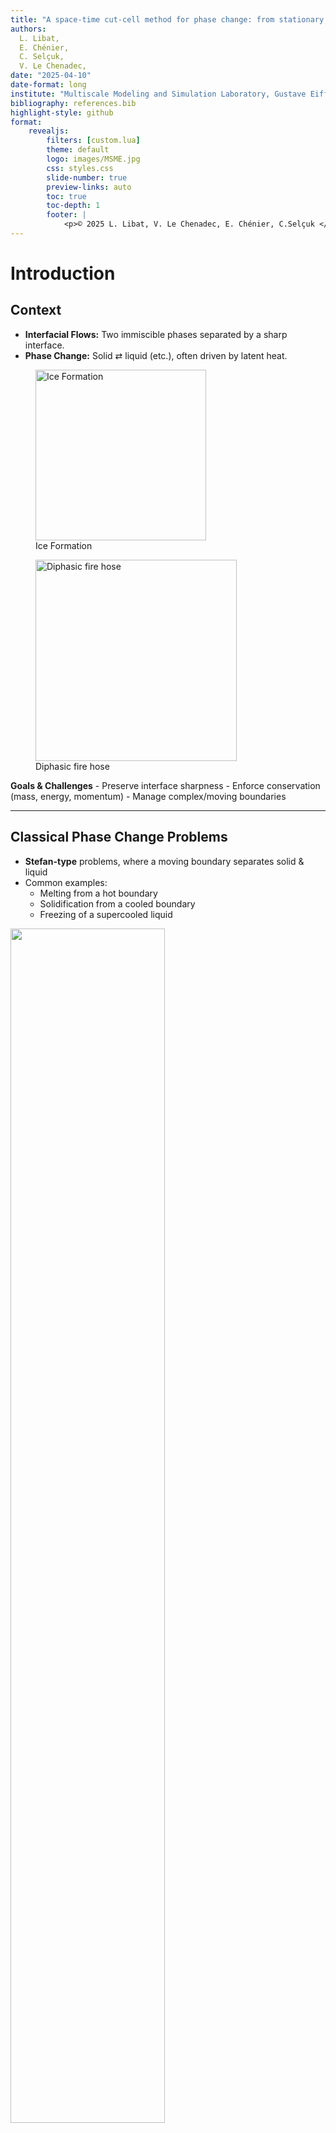 ```yaml
---
title: "A space-time cut-cell method for phase change: from stationary geometries to moving interfaces"
authors: 
  L. Libat, 
  E. Chénier, 
  C. Selçuk,
  V. Le Chenadec, 
date: "2025-04-10"
date-format: long
institute: "Multiscale Modeling and Simulation Laboratory, Gustave Eiffel University, Champs-sur-Marne, France"
bibliography: references.bib
highlight-style: github
format:
    revealjs: 
        filters: [custom.lua]
        theme: default
        logo: images/MSME.jpg
        css: styles.css
        slide-number: true
        preview-links: auto
        toc: true
        toc-depth: 1
        footer: |
            <p>© 2025 L. Libat, V. Le Chenadec, E. Chénier, C.Selçuk </p>
---
```


# Introduction

## Context

- **Interfacial Flows:** Two immiscible phases separated by a sharp interface.  
- **Phase Change:** Solid ⇄ liquid (etc.), often driven by latent heat.

::: {layout-ncol=2}
![Ice Formation](images/ice.jpg){width=19.5em}

![Diphasic fire hose](images/firefighter.png){width=23em}
:::

**Goals & Challenges**
- Preserve interface sharpness
- Enforce conservation (mass, energy, momentum)
- Manage complex/moving boundaries

---

## Classical Phase Change Problems

::: {layout-ncol=2}
- **Stefan-type** problems, where a moving boundary separates solid & liquid  
- Common examples:  
  - Melting from a hot boundary  
  - Solidification from a cooled boundary  
  - Freezing of a supercooled liquid

![](images/ice_melting.gif){width=70% fig-align="center"}
:::

**Key Equation (Two-Phase Stefan)**

$$
\begin{aligned}
&\text{Find } T_i(x,t)\ \text{and interface } s(t) \text{ such that:}\\
&\quad \partial_t T_i - \nabla\cdot(k_i\,\nabla T_i) = 0, \quad x \in \Omega_i(t),\\
&\quad T_i(s(t),t) = T_m, \quad 
\rho\,L\,\frac{ds}{dt} \;=\; ⟦ k_i\,\nabla T_i \cdot \mathbf{n}⟧.
\end{aligned}
$$

# Why a Cut-Cell Method?

## Primary difficulties

::: {layout-ncol=2}
1. **Sharp Interface on Cartesian Grids**  
   - No body-fitted mesh required  
2. **Non Trivial Boundary Conditions**  
   - Dirichlet, Neumann, Robin conditions
   - Jump conditions across the interface
3. **Staggered Grids**  
   - Coupling between solution gradient and solution field
4. **Conservation**  
   - Mass and energy flux are computed exactly at the cut faces
5. **Two-Fluid Formulation**  
   - 1 set of equations for each phases
   - 1 set of equations for the interface
6. **Extend to Moving Interfaces**  
   - Fresh/dead cells handle domain changes

![](images/cut_cell_with_conditions.svg){width=85% fig-align="center"}
:::

# Stationary geometries

- **Key Idea**: Standard finite-volume integration, but some cells are “cut” by the interface
- **Operators** (Divergence & Gradient) are adapted to partial faces
- **Interface Treatment**: Linear representation with imposed boundary/jump conditions

---

## Heat Equation

The heat equation, in one phase, describes temperature evolution in a medium:

$$
\frac{\partial T}{\partial t} = \nabla \cdot (k \nabla T) + S
$$

Where:

- $T$ is temperature
- $k$ is thermal conductivity
- $S$ is source term

---

## Continuous Formulation: Cell Integration

Integrating over control volume $\Omega_i$:

$$
\int_{\Omega_i} \frac{\partial T}{\partial t} \, dV = \int_{\Omega_i} \nabla \cdot (k \nabla T) \, dV + \int_{\Omega_i} S \, dV
$$

Apply divergence theorem:

$$
\int_{\Omega_i} \frac{\partial T}{\partial t} \, dV = \int_{\partial\Omega_i} k \nabla T \cdot \mathbf{n} \, dS + \int_{\Omega_i} S \, dV
$$

![](images/regular_cell_formulation_1.png){width=100% fig-align="center"}

---

## Continuous Formulation: With Interface

For cells containing an interface $\Gamma_i$, we separate the boundary integral:

$$
\int_{\Omega_i} \frac{\partial T}{\partial t} \, dV = \int_{\partial\Omega_i \setminus \Gamma_i} k \nabla T \cdot \mathbf{n} \, dS + \int_{\Gamma_i} k \nabla T \cdot \mathbf{n} \, dS + \int_{\Omega_i} S \, dV
$$

::: {layout-ncol=2}
- $\color{blue}{\partial\Omega_i \setminus \Gamma_i}$ represents remaining regular faces
- $\Gamma_i$ is the interface portion within the cell
- $\color{green}{\mathbf{n}}$ is the outward normal vector

![](images/interface_cell_formulation.png){width=100% fig-align="center"}
:::

---

## Time Integration

Integrating in time from $t^n$ to $t^{n+1}$:

$$
\int_{\Omega_i} (T^{n+1} - T^n) \, dV = \Delta t \left[ \int_{\partial\Omega_i \setminus \Gamma_i} k \nabla \tilde{T} \cdot \mathbf{n} \, dS + \int_{\Gamma_i} k \nabla \tilde{T} \cdot \mathbf{n} \, dS + \int_{\Omega_i} \tilde{S} \, dV \right]
$$

Where $\tilde{T}$ represents a time-averaged temperature:
$$\tilde{T} = \theta T^{n+1} + (1-\theta)T^n$$

- $\theta = 0$: Explicit Euler (first-order)
- $\theta = 1$: Implicit Euler (first-order)
- $\theta = 1/2$: Crank-Nicolson (second-order)

---

## Regular Cell Discretization

For a standard cell with volume $V_i$ and regular faces:

$$
V_i (T_i^{n+1} - T_i^n) = \Delta t \left[ \sum_{f \in \text{faces}} k A_f \nabla_f(\tilde{T}) + S_i V_i \right]
$$

::: {layout-ncol=2}
- $A_f$ is a regular face area
- $\nabla_f(\tilde{T})$ is the temperature gradient at regular face $f$
- $S_i$ is the source term in cell $i$

![](images/regular_cell_formulation.png){width=100% fig-align="center"}
:::

---

## Cut Cell Discretization

For cells cut by an interface:

$$
V_i(T_i^{n+1} - T_i^n) = \Delta t \left[ \sum_{f \in \text{reg}} k A_f \nabla_f(\tilde{T}) + F_{\Gamma} + S_i V_i \right]
$$

Interface flux term:
$$
F_{\Gamma} = k A_{\Gamma} \nabla_{\Gamma}(\tilde{T})
$$

::: {layout-ncol=2}
- $A_f$ is regular face area
- $A_{\Gamma}$ is interface area segment
- $\nabla_{\Gamma}(\tilde{T})$ is the temperature gradient at the interface

![](images/interface_cut_cell_formulation.png){width=100% fig-align="center"}
:::

## Regular Cell Discretization: Face Gradients

For gradient computation, we apply Stoke's theorem in the staggered cells $\Omega_{i+1/2}$:
$$
\int_{\Omega_{i+1/2}} \nabla T  dV = \int_{\partial\Omega_{i+1/2}} T \mathbf{n} dS
$$

where $\partial\Omega_{i+1/2}$ is the boundary of the staggered cell.

The face gradient $\nabla_f(\tilde{T})$ for face $f$ between cells $i$ and $i+1$ is approximated as:

$$
V_{i+1/2} \nabla_f(\tilde{T}) = B_f \left( \tilde{T}_{i+1} - \tilde{T}_{i} \right)
$$

::: {layout-ncol=2}
- $V_{i+1/2}$ is the volume of the staggered cell
- $B_f$ is the staggered face area
- $\tilde{T}_i$ is the average temperature in cell $i$

![](images/staggered_cell_visualization.svg){width=100% fig-align="center"}
:::

---

## Cut Cell Discretization: Interface Flux

For cells cut by an interface:

$$
V_i(T_i^{n+1} - T_i^n) = \Delta t \left[ \sum_{f \in \text{reg}} k A_f \nabla_f(\tilde{T}) + F_{\Gamma} + S_i V_i \right]
$$

The interface flux term $F_{\Gamma}$ depends on boundary conditions:

::: {.incremental}
- **Dirichlet Condition**: Prescribed temperature at the interface : $T=g(\mathbf{x})$ 
$$
F_{\Gamma} = F_{x,\Gamma} + F_{y,\Gamma} = k A_{\Gamma} \left( \nabla_{x, \Gamma}(\tilde{T}) + \nabla_{y, \Gamma}(\tilde{T}) \right)
$$
Where:
- $F_{x,\Gamma}$ and $F_{y,\Gamma}$ are the interface gradients fluxes in the $x$ and $y$ directions respectively


- **Neumann Condition**: Prescribed heat flux at the interface : $k \nabla T \cdot \mathbf{n} = q_{\Gamma}$
$$
F_{\Gamma} = q_{\Gamma} A_{\Gamma}
$$
Where $q_{\Gamma}$ is the prescribed heat flux at the interface.

- **Robin Condition**: Mixed condition : $\alpha T + \beta k \nabla T \cdot \mathbf{n} = g$
:::

## Discretized System: Complete Heat Equation

For cells cut by an interface, the discretized heat equation with Robin boundary conditions becomes:

$$
\begin{aligned}
V_i(T_i^{n+1} - T_i^n) = \Delta t \left[ \sum_{f \in \text{reg}} k A_f \nabla_f(\tilde{T}) + F_{\Gamma} + S_i V_i \right]
\end{aligned}
$$

This leads to the global linear system:

$$
\begin{bmatrix}
\text{Bulk part Heat Equation} & \text{Interface part Heat Equation} \\
\text{Interface part BC} & \text{Interface part BC}
\end{bmatrix}
\begin{bmatrix}
T^{n+1}_{\text{bulk}} \\
T^{n+1}_{\text{interface}}
\end{bmatrix} =
RHS
$$

- Implicit time-stepping
- Coupling between bulk and interface terms
- Enforce boundary conditions directly in the system
- **No need for ghost cells or extrapolation**

---

## Validation Case: 2D Heat Equation

$\Omega$ is a disk with radius $R=1$. 
$$
\begin{aligned}
\frac{\partial T}{\partial t} - \nabla \cdot (\nabla T) &= 0.0 \quad \text{in } \Omega \\
3.0T(x,t) + \frac{\partial T}{\partial n} &= 1200 \quad \text{on } \Gamma \\
T(x,0) &= 270 \quad t=0
\end{aligned}
$$

Analytical solution:

$$
T(r,t) = T_{\infty} + (T_0 - T_{\infty}) \left[ 1 - \sum_{m=1}^{\infty} \frac{2k R}{\alpha_m^2 + a^2 R^2} \frac{1}{J_0(\alpha_m)} J_0\left(\alpha_m \frac{r}{R}\right) e^{-\alpha_m^2 \frac{kt}{R^2}} \right]
$$

- $T_{\infty} = 400$ and $T_0 = 270$ are the equilibrium and initial temperatures
- $\alpha_m$ are the positive roots of $\alpha J_1(\alpha) - aR J_0(\alpha) = 0$
- $J_0$ and $J_1$ are Bessel functions of the first kind
- $k=1$ is the thermal diffusivity, $a$ is the Robin coefficient

---

## Validation Case: 2D Heat Equation

To validate the method, [@Polyanin2016] :

::: {#fig-heat layout-ncol=2}
![Implicit Euler](images/conv_max_BE.png){#fig-heat-be}

![Crank-Nicolson](images/conv_max_CN.png){#fig-heat-cn}

Convergence in $L^\infty$ relative error norm showing expected accuracy: 1st order (BE) and 2nd order (CN) 

:::

---

## Two-Phase Discretization

Next we extend to problems with different materials across the interface:

$$
\begin{aligned}
\frac{\partial T_i}{\partial t} - \nabla \cdot (k_i \nabla T_i) &= S_i \quad \text{in } \Omega_i, \quad i=1,2 \\
⟦\alpha T⟧ &= g \quad \text{on } \Gamma \\
⟦k \nabla T \cdot \mathbf{n}⟧ &= h \quad \text{on } \Gamma
\end{aligned}
$$
With temperature and flux matching conditions across the interface

::: {layout-ncol=2}
- Temperature jump condition discretized as:
$$
\begin{aligned}
\alpha_1 \tilde{T}_{\text{interface 1}} - \alpha_2 \tilde{T}_{\text{interface 2}} &= g
\end{aligned}
$$

- Flux jump condition discretized as:
$$
\begin{aligned}
k_1 F_{\Gamma,1} - k_2 F_{\Gamma,2} &= A_{\Gamma} h
\end{aligned}
$$

![](images/two_phase_cell_formulation.png){width=100% fig-align="center"}
:::

---


## Two-Phase Discretization

Next we extend to problems with different materials across the interface:

$$
\begin{aligned}
\frac{\partial T_i}{\partial t} - \nabla \cdot (k_i \nabla T_i) &= S_i \quad \text{in } \Omega_i, \quad i=1,2 \\
⟦\alpha T⟧ &= g \quad \text{on } \Gamma \\
⟦k \nabla T \cdot \mathbf{n}⟧ &= h \quad \text{on } \Gamma
\end{aligned}
$$
With temperature and flux matching conditions across the interface


The discretized system becomes:

$$
\begin{bmatrix}
\text{Heat Equation 1} \\
\text{Temperature Jump} \\
\text{Heat Equation 2} \\
\text{Flux Jump}
\end{bmatrix}
\begin{bmatrix}
T^{n+1}_{\text{bulk 1}} \\
T^{n+1}_{\text{interface 1}} \\
T^{n+1}_{\text{bulk 2}} \\
T^{n+1}_{\text{interface 2}}
\end{bmatrix} =
RHS
$$

---

## Validation Case: 2D Two-Phase Heat Equation

$\Omega_1$ is a disk with radius $R$. $\Omega_2$ is the complement of $\Omega_1$ in the unit square.

$$
\begin{aligned}
\frac{\partial T_1}{\partial t} - \nabla \cdot (k_1 \nabla T_1) &= 0 \quad \text{in } \Omega_1, \\
\frac{\partial T_2}{\partial t} - \nabla \cdot (k_2 \nabla T_2) &= 0 \quad \text{in } \Omega_2, \\
T_1 - \alpha_2 T_2 &= 0 \quad \text{on } \Gamma, \\
k_1 \nabla T_1 \cdot \mathbf{n} - k_2 \nabla T_2 \cdot \mathbf{n} &= 0 \quad \text{on } \Gamma
\end{aligned}
$$

Analytical solution:
$$
\begin{aligned}
T_1(r,t) &= \frac{4 T_{1,0} k_1 k_2^2 \alpha_2}{\pi^2 R} \int_0^{\infty} \exp{-k_1 u^2 t} \frac{J_0(ur) J_1(uR)}{u^2(\Phi^2(u) + \Psi^2(u))} du \\
T_2(x,y,t) &= \frac{2 T_{2,0} k_1 \sqrt{k_2} \alpha_1}{\pi} \int_0^{\infty} \exp{-k_1 u^2 t} \frac{J_1(uR)(J_0(k ur)\Phi(u) - Y_0(k ur)\Psi(u))}{u(\Phi^2(u) + \Psi^2(u))} du
\end{aligned}
$$

- $T_{1,0} = 1$, $T_{2,0} = 0$ are the initial temperatures
- $J_\beta$, $Y_\beta$ are the Bessel function of the first kind and second kind respectively
- $k=\sqrt{k_1/k_2}$ is the ratio of thermal conductivities
- $\Phi(u)$ and $\Psi(u)$ are functions of the Bessel functions

---

## Validation Case: 2D Two-Phase Heat Equation

::: {#fig-heat2}
![ ](images/two_phase_conv.png){width="100%"}

Second-order convergence in $L^2$ norm for full cells, Superlinear convergence for cut cells.
:::

## Validation Case: 2D Two-Phase Heat Equation

![](images/heat_2d_2ph_henry_end.png){fig-align="center"}

## Validation Case: 2D Two-Phase Heat Equation

::: {#fig-heat-2ph-sherwood layout-ncol=2}

![Heat Transfer number](images/Heat_Transfer_Coeff.png){#fig-heat-2ph-sherwood}

![Zoom](images/Heat_Transfer_Coeff_zoom.png){#fig-heat-2ph-sherwood-zoom}

Heat Transfer number
:::

# Moving Interfaces

- **Space-Time Approach**: Combine time with spatial domain: extrude cells across $\Delta t$
- **Two Key Scenarios**:
  - Prescribed Motion (solid body movement)
  - Interface Problem (Stefan condition-driven)

---

## Space-Time Discretization

![From 1D Space Mesh to 2D Space-Time Mesh](images/space_time.gif){width="100%"}

---

## Reynolds Transport Theorem

Let $f$ be a scalar field:

$$
\frac{d}{dt} \int_{\Omega(t)} f\, dV
=
\int_{\Omega(t)} \frac{\partial f}{\partial t}\, dV
+
\int_{\partial \Omega(t)} \bigl(\mathbf{w}\cdot\mathbf{n}\bigr) f\, dS,
$$

- $\Omega(t)$ is a moving/deforming control volume  
- $\mathbf{w}$ is the velocity of the moving boundary
- $\mathbf{n}$ is the outward normal on $\partial \Omega(t)$

For $f=1$, we get the Geometric Conservation Law:

$$
V^{n+1} - V^n
=
\int_{t_n}^{t_{n+1}} \int_{\partial \Omega(t)} \mathbf{w}\cdot d\mathbf{S}\, dt.
$$

---

## Problem Discretization for Moving Interfaces

Applying the Reynolds Transport Theorem to the heat equation in a moving domain $\Omega_i(t)$:

$$
\begin{aligned}
\int_{t_n}^{t_{n+1}} \int_{\Omega_i(t)}
\left( \frac{\partial T}{\partial t} - \nabla \cdot (k \nabla T) - S \right)\,dV\,dt = 0
\end{aligned}
$$

This expands to:

$$
\begin{aligned}
\underbrace{V_i^{n+1} T_i^{n+1} - V_i^{n} T_i^{n}}_{\substack{\text{net change of}\\T\text{ in domain}}}
&-\underbrace{\int_{t_n}^{t_{n+1}} \int_{\partial \Omega_i(t)}
\mathbf{w}\cdot \mathbf{n} \, T \, dS\,dt}_{\substack{\text{boundary motion}\\\text{contribution}}} \\
&= \underbrace{\sum_{f \in \text{reg}} k \mathcal{A_f} \mathcal{\nabla_f(\tilde{T})}}_{\substack{\text{space-time flux}\\\text{through regular faces}}} 
+ \underbrace{\mathcal{F_{\Gamma}}}_{\substack{\text{space-time flux across}\\\text{moving interface}}} 
+ \underbrace{S_i \mathcal{V_i}}_{\text{source term}} 
\end{aligned}
$$

## Problem Discretization for Moving Interfaces

This expands to:

$$
\begin{aligned}
\underbrace{V_i^{n+1} T_i^{n+1} - V_i^{n} T_i^{n}}_{\substack{\text{net change of}\\T\text{ in domain}}}
&-\underbrace{\int_{t_n}^{t_{n+1}} \int_{\partial \Omega_i(t)}
\mathbf{w}\cdot \mathbf{n} \, T \, dS\,dt}_{\substack{\text{boundary motion}\\\text{contribution}}} \\
&= \underbrace{\sum_{f \in \text{reg}} k \mathcal{A_f} \mathcal{\nabla_f(\tilde{T})}}_{\substack{\text{space-time flux}\\\text{through regular faces}}} 
+ \underbrace{\mathcal{F_{\Gamma}}}_{\substack{\text{space-time flux across}\\\text{moving interface}}} 
+ \underbrace{S_i \mathcal{V_i}}_{\text{source term}} 
\end{aligned}
$$

Where:

- $V_i^{n+1}$, $V_i^{n}$ are cell volumes at time levels $n+1$ and $n$
- $T_i^{n+1}$, $T_i^{n}$ are cell temperatures at time levels $n+1$ and $n$
- $T^\gamma$ is the temperature at the interface
- $\mathcal{V_i}$ is the space-time volume of the cell
- $\mathcal{A_f}$ is the space-time area of the regular face

---

## Space-Time Cut Cell Discretization

![Space-Time cut cell: Moving Interface](images/space_time_cut_cell.png){width="100%" align="center"}

$$
\begin{aligned}
\underbrace{T_i^{\omega,n+1} V_i^{n+1} - T_i^{\omega,n} V_i^{n}}_{\substack{\text{net change of} \\ c_p\,T\text{ in domain}}} + \underbrace{(V_i^{n+1} - V_i^{n}) T_i^{\gamma}}_{\substack{\text{boundary motion} \\ \text{contribution}}}
+ \underbrace{ q_{i+1/2}^{\omega}}_{\substack{\text{space-time flux} \\ \text{through faces}}} - \underbrace{ q_{i}^{\gamma}}_{\substack{\text{flux across} \\ \text{moving interface } \Gamma(t)}} = 0
\end{aligned}
$$

---

## Fresh/Dead Cell Problem

- **Interface Crossing:** During $\Delta t$, cells may change status:
  - **Fresh cells:** Empty at $t^n$, wet at $t^{n+1}$
  - **Dead cells:** Wet at $t^n$, empty at $t^{n+1}$

::: {layout-ncol="2"}
![Fresh Cell](images/freshcell.svg){width="100%"}

![Dead Cell](images/deadcell.svg){width="100%"}
:::

- **Energy Conservation:** Still solve the heat equation in those cells. Ensures global conservation.

---

## Implicit Interface Tracking

- Stefan Problem : 
    - Coupled problem between heat equation and interface motion (interface position depends on temperature and vice versa)
    - Nonlinear problem 
    - Interface velocity determined by latent heat balance:
    $$
    \rho\,L\,\dot{s} = ⟦\mathbf{q}\cdot\mathbf{n}⟧
    $$

- **Interface Representation** : B-Spline parametrization with Height functions $y=H(x)$
- **Goal:** Conserve this coupling discretely => Implicitly track the interface.

---

## VOF Advection vs. Fixed point Method

::: {layout-ncol="2"}
::: {.column}
**Traditional VOF Approach:**

[see @Weymouth2010]

$$
\frac{\partial \alpha}{\partial t} + \nabla\cdot(\alpha\,\mathbf{u}) = 0
$$

- Interface advection : $\mathbf{u}$ extension ?
- Numerical diffusion, splitting errors

![VOF Advection Schematic](images/vof_advection.png){width=100%} 
:::

::: {.column}

:::
:::

---

## VOF Advection vs. Fixed point Method

::: {layout-ncol="2"}

::: {.column}
**Traditional VOF Approach:**

[see @Weymouth2010]

$$
\frac{\partial \alpha}{\partial t} + \nabla\cdot(\alpha\,\mathbf{u}) = 0
$$

- Interface advection : $\mathbf{u}$ extension ?
- Numerical diffusion, splitting errors

![VOF Advection Schematic](images/vof_advection.png){width=100%}

:::

::: {.column}
**Our Iterative Method:**

[see $\textbf{in preparation}$]

$$
\rho L \frac{\partial s}{\partial t} = ⟦\mathbf{q}\cdot\mathbf{n}⟧ \leftrightarrow F(s,T) = 0
$$

- Enforces conservation
- Iteratively updates interface

![Newton-Based Schematic](images/rootfindingnewton.jpg){width=55%}
:::
:::

---

## Iterative Interface Update

- **Iterative Procedure:**
  1. **Guess:** Initial interface position $s^{n+1,(k)}$
  2. **Build:** Cut-cell geometry and operators
  3. **Solve:** Heat equation for temperature field
  4. **Residual:** Compute $\mathrm{res}_k = F(s^{n+1,(k)},\mathbf{T}^{(k)})$ (Stefan condition)
  5. **Update:** $H^{n+1,(k+1)} = H^{n+1,(k)} - \alpha\,\mathrm{res}_k$ (Update Height function)
  6. **Reconstruct:** Update interface position $s^{n+1,(k+1)}$
  7. **Repeat** until convergence

---

## Test Case: 1D Stefan Problem

- **Problem:**
  - Fusion of a solid bar
  - Initial temperature $T_0 = 0$ (cooled melting)
  - Dirichlet boundary condition $T = 1$

::: {layout-ncol="2"}
![Interface position](images/stefan_1D_interface.png){width=100%}

![Temperature profile](images/temp_stef_1d_2ph.png){width=100%}
:::

---

## Test Case: 2D Stefan Problem

- **Problem:**
  - Fusion of a solid slab
  - Initial temperature $T_0 = 0$ (cooled melting)
  - Dirichlet boundary condition $T = 1$

::: {layout-ncol="2"}
![Interface convergence](images/stefan_2d_Inter_Conv.png){width=100%}

![Temperature profile](images/stefan_2D_2ph_temp3.gif){width=100% fig-align="center"}

:::

---

## Fixed-Point Method: Convergence Properties

- **Convergence Rate:**
  - Linear convergence (Observed $O(k^{1.1})$) for not so stiff problems

::: {layout-ncol="2"}
![Residual decay](images/stefan_1D_residual.png){width=80%}

![Iterations per timestep](images/residual_withguess.png){width=80%}
:::

- **Initial Guess:**
  - Extrapolation method provides good initial guess : $s^{n+1,(0)} = s^n$
  - Velocity-based guess also effective : $s^{n+1,(0)} = s^n + \Delta t \cdot v^n$

---


## Mullins-Sekerka Theory

- **Morphological Instability:** [@Mullins1964]
  - Small perturbations to a planar solid-liquid interface can grow/decay
  - Leads to dendritic patterns in solidification

- **Governing Physics:**
  - Gibbs-Thomson relation: $T|_{interface} = T_m - \Gamma\kappa - \beta V_n$
    - $T_m$ is melting temperature
    - $\kappa$ is interface curvature
    - $V_n$ is normal velocity

- **Dispersion Relation:**
  - Linear stability analysis leads to a dispersion relation
  - Growth rate $\omega(k)$ depends on wavenumber $k$ and system parameters

---

## Test Case: Mullins-Sekerka Instability

- **Problem:**
  - Solidification of a supercooled liquid
  - Initial perturbation on planar interface
  - Growth/decay of perturbations following Gibbs-Thomson relation

::: {layout-ncol="2"}
![Interface evolution](images/mullins_sekerka_interface.png){width=100%}

![Temperature field](images/mullins_sekerka_temp.gif){width=100%}
:::

---

## Test Case: Mullins-Sekerka Instability

::: {layout-nrow=2}
![Growing dentrite](images/mullins_sekerka_temp.gif){width=50%}

![Decaying dentrite](images/damped_interf.gif){width=50%}

![](images/growing_interface_ampl.png){width=50%}

![](images/damped_interface_ampl.png){width=50%}
:::

# Conclusion & Perspectives

## Conclusions

- Cut-cell method for stationnary geometries:
  - Conservation of physical quantities
  - Super-linear rate of convergence and good accuracy
  - No need to interpolate the boundary condition

- Implicit Interface tracking with Newton-based method:
  - Enforces conservation at the interface
  - Iteratively adjusts the interface position
  - Agnostic to the interface parametrization

---

## Perspectives

- Testing a front-tracking approach for the interface tracking
- Two-phase flow Navier-Stokes solver :
  - Solve for pressure and velocity fields 
  - Fully coupled method

- Coupling with the actual Heat/Species solver

- Preconditioning strategies and parallelization


# Q&A

Thank you for your attention!
Any questions?

## References

::: {#refs}
:::

# Appendix {.appendix visibility="uncounted"}

## Appendix: Interface Reconstruction

- **Height Function Approach:**
  - Interface represented as height in each column
  - Reconstructed with piecewise B-splines
  - Volume conservation enforced:
    $$\int_{y_j}^{y_{j+1}} H(y)\,dy \approx \alpha_j\,\Delta x $$

- **Parameterization:**
  - B-spline representation: $H(x) = \sum_{k} a_k B_k^{(d)}(x)$
  - Different degrees $d$ control smoothness
  - Coefficients $a_k$ determined by solving a linear system (if periodic) or least-squares fitting (if not periodic)

---

## Appendix: Mullins-Sekerka Dispersion Relation

- **Linear Stability Analysis:**
  - Base state: $T_{st}(y) = T_m + G\,y$ (flat interface at $y=0$)
  - Perturbed interface: $h(x,t) = h_0 \sin(kx)e^{\omega t}$

- **Resulting Dispersion Relation:**
  $$\omega(k) = -\frac{k_l\,k\,(\Gamma\,k^2 + G)}{\rho L + k_l\,k\,\beta}$$

- **Instability Condition:**
  - Growth when $G < 0$ and $|G| > \Gamma k^2$ (undercooled melt)
  - Maximum growth at $k_\text{max} = \sqrt{|G|/3\Gamma}$ (when $\beta \approx 0$)

---

## Appendix: Gibbs-Thomson Effects

::: {layout-ncol="2"}
![With Gibbs-Thomson](images/interface_with_GT.png)

![Without Gibbs-Thomson](images/interface_without_GT.png)
:::

- **Surface Tension Effects:**
  - Regularizes interface (prevents numerical instabilities)
  - Smooths high curvature regions
  - Physically essential for dendrite tip selection

---


## Appendix : Adaptive Time-Stepping

- **Algorithm:**
  1. Set initial timestep $\Delta t$
  2. Perform Newton iterations for interface update
  3. **Adjust based on convergence:**
     - If iterations > threshold: Reduce $\Delta t = \alpha \Delta t$ (typically $\alpha = 0.5$)
     - If iterations < threshold: Increase $\Delta t = \Delta t/\alpha$ (typically up to 1.5×)
  4. Enforce $\Delta t_{min} \leq \Delta t \leq \Delta t_{max}$

- **Benefits:**
  - 40-60% reduction in total computational time
  - Automatically handles stiff regions

## Appendix : Matrix Form of the operators

- Kronecker product to build global matrix operators
- Divergence operator

$$ 
\begin{aligned}
\text{div}(\mathbf{q}^\omega, \mathbf{q}^\gamma) &=-\,(\mathbf{G}^T + \mathbf{H}^T)\,\mathbf{q}^\omega +
\mathbf{H}^T\,\mathbf{q}^\gamma
\end{aligned}
$$
 
- Gradient operator

$$
\begin{aligned}
\text{grad}(T^\omega, T^\gamma) &= \begin{pmatrix}
\text{grad}_x(T^\omega, T^\gamma) \\
\text{grad}_y(T^\omega, T^\gamma)
\end{pmatrix} \\
&= \mathbf{W}^\dagger \bigl(\mathbf{G}\,T^\omega \;+\; \mathbf{H}\,T^\gamma\bigr)
\end{aligned}
$$

--- 

## Appendix : Gradient Calculation at the interface

::: {layout-ncol=2}
![Johansen and Colella method](images/colella_grad.svg){width=85%}

![Our cut cell method](images/interface_grad.svg){width=100%}
:::

::: {layout-ncol=2}
2nd order gradient calculation at the interface using Johansen and Colella method

Gradient calculation at the interface using our cut-cell method (1st order)
:::